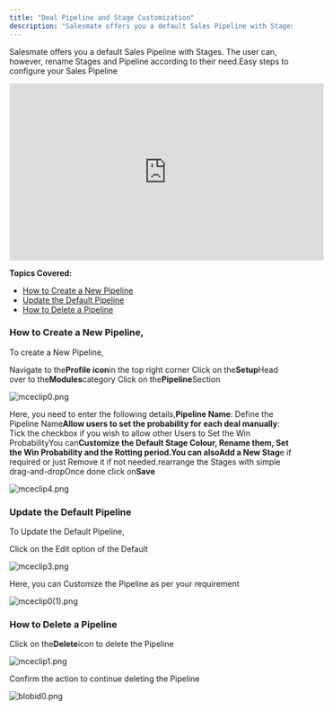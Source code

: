 ```yaml
---
title: "Deal Pipeline and Stage Customization"
description: "Salesmate offers you a default Sales Pipeline with Stages. The user can, however, rename Stages and Pipeline according to their need.Easy steps to con..."
---
```


Salesmate offers you a default Sales Pipeline with Stages. The user can, however, rename Stages and Pipeline according to their need.Easy steps to configure your Sales Pipeline

<iframe
  width="560"
  height="315"
  src="https://www.youtube.com/embed/sm1XS6vZNYc?list=PLyYol_VsdQ5kq3RxvfA2NaXeI_5bAaF1x"
  title="YouTube video"
  frameborder="0"
  allow="accelerometer; autoplay; clipboard-write; encrypted-media; gyroscope; picture-in-picture; web-share"
  allowfullscreen
></iframe>

**Topics Covered:**

* [How to Create a New Pipeline](https://support.salesmate.io/hc/en-us/articles/115000147089#h_01HQTBF6CN4FKR3ZV6H004GC39)
* [Update the Default Pipeline](https://support.salesmate.io/hc/en-us/articles/115000147089#h_01HQTCBVRJHRJWR9F59WG88WY2)
* [How to Delete a Pipeline](https://support.salesmate.io/hc/en-us/articles/115000147089#h_01HQTERWX20QBVF2NJN97KGEAT)



### How to Create a New Pipeline,

To create a New Pipeline,

Navigate to the**Profile icon**in the top right corner Click on the**Setup**Head over to the**Modules**category Click on the**Pipeline**Section

![mceclip0.png](./images/mceclip0-16.png)

Here, you need to enter the following details,**Pipeline Name**: Define the Pipeline Name**Allow users to set the probability for each deal manually**: Tick the checkbox if you wish to allow other Users to Set the Win ProbabilityYou can**Customize the Default Stage Colour, Rename them, Set the Win Probability and the Rotting period.**You can also**Add a New Stag**e if required or just Remove it if not needed.rearrange the Stages with simple drag-and-dropOnce done click on**Save**

![mceclip4.png](./images/mceclip4-9.png)

### Update the Default Pipeline

To Update the Default Pipeline,

Click on the Edit option of the Default

![mceclip3.png](./images/mceclip3-10.png)

Here, you can Customize the Pipeline as per your requirement

![mceclip0(1).png](./images/mceclip01-4.png)

### How to Delete a Pipeline

Click on the**Delete**icon to delete the Pipeline

![mceclip1.png](./images/mceclip1-18.png)

Confirm the action to continue deleting the Pipeline

![blobid0.png](./images/blobid0-6.png)
